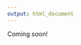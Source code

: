 ```yaml
---
output: html_document
---
```


<link rel="stylesheet" href="styles.css" type="text/css">

Coming soon!